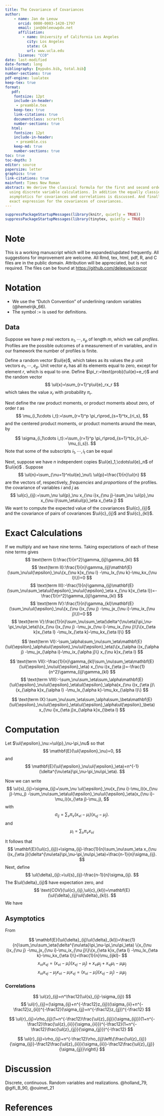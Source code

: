 ```yaml
---
title: The Covariance of Covariances
author: 
    - name: Jan de Leeuw
      orcid: 0000-0003-1420-1797
      email: jan@deleeuwpdx.net
      affiliation: 
        - name: University of California Los Angeles
          city: Los Angeles
          state: CA
          url: www.ucla.edu
      license: "CC0"
date: last-modified
date-format: long
bibliography: [mypubs.bib, total.bib]
number-sections: true
pdf-engine: lualatex
keep-tex: true
format:
   pdf:
    fontsize: 12pt
    include-in-header: 
     - preamble.tex
    keep-tex: true
    link-citations: true
    documentclass: scrartcl
    number-sections: true
   html:
    fontsize: 12pt
    include-in-header: 
     - preamble.css
    keep-md: true
    number-sections: true
toc: true
toc-depth: 3
editor: source
papersize: letter
graphics: true
link-citations: true
mainfont: Times New Roman
abstract: We derive the classical formula for the first and second order moments of covariance 
  using discrete variable calculations. In addition the equally classical first order
  asymptotics for covariances and correlations is discussed. And finally we derive an
  exact expression for the covariances of covariances.
---
```


```r
suppressPackageStartupMessages(library(knitr, quietly = TRUE))
suppressPackageStartupMessages(library(tinytex, quietly = TRUE))
```

# Note {-}

This is a working manuscript which will be expanded/updated
frequently. All suggestions for improvement are welcome. All Rmd, tex,
html, pdf, R, and C files are in the public domain. Attribution will be
appreciated, but is not required. The files can be found at
<https://github.com/deleeuw/covcor> 


# Notation {-}

* We use the "Dutch Convention" of underlining random variables (@hemelrijk_66). 
* The symbol $:=$ is used for definitions.

\sectionbreak

## Data


Suppose we have $p$ real vectors $x_1,\cdots,x_p$ of length $m$, which we call *profiles*. Profiles are the possible outcomes of a measurement of $m$ variables, and in our framework the number of profiles is finite.

Define a random vector $\ul{e}$, which takes as its values the $p$ unit vectors $e_1,\cdots,e_p$. Unit vector $e_r$ has all its elements equal to zero, except for element $r$, which is equal to one. Define $\pi_r:=\text{prob}(\ul{e}=e_r)$ and the random vector
$$
\ul{x}=\sum_{r=1}^p\ul{e}_rx_r
$$
which takes the value $x_r$ with probability $\pi_r$.

Next define the raw product moments, or product moments about zero, of order $t$ as
$$
\mu_{i_1\cdots i_t}:=\sum_{r=1}^p \pi_r\prod_{s=1}^tx_{ri_s},
$$
and the centered product moments, or product moments around the mean, by

$$
\sigma_{i_1\cdots i_t}:=\sum_{r=1}^p \pi_r\prod_{s=1}^t(x_{ri_s}-\mu_{i_s}).
$$
Note that some of the subscripts $i_1,\cdots,i_t$ can be equal

Next, suppose we have $n$ independent copies  $\ul{e}_1,\cdots\ul{e}_n$ of $\ul{e}$ . 
Suppose 
$$
\ul{n}=\sum_{\nu=1}^n\ul{e}_\nu\\
\ul{p}=\frac{1}{n}\ul{n}
$$
are the vectors of, respectively, *frequencies* and *proportions* of the profiles. 
the covariance of variables $i$ and $j$ as
$$
\ul{c}_{ij}:=\sum_\nu \ul{p}_\nu x_{\nu i}x_{\nu j}-\sum_\nu \ul{p}_\nu x_{\nu i}\sum_\eta\ul{p}_\eta x_{\eta j}
$$
We want to compute the expected value of the covariances $\ul{c}_{ij}$ and the covariance of pairs of
covariances $\ul{c}_{ij}$ and $\ul{c}_{kl}$. 

# Exact Calculations

If we multiply \eqref{eq-expd1} and \eqref{eq-expd2} we have nine terms. Taking expectations of each of these nine terms gives
$$
\text{term I}:\frac{1}{n^2}\gamma_{ij}\gamma_{kl}
$$
$$
\text{term II}:\frac{1}{n}\gamma_{ij}\mathbf{E}(\sum_\nu\ul{\epsilon}_\nu\{x_{\nu k}x_{\nu l}
-\mu_lx_{\nu k}-\mu_kx_{\nu l}\})=0
$$
$$
\text{term III}:-\frac{1}{n}\gamma_{ij}\mathbf{E}(\sum_\nu\sum_\eta\ul{\epsilon}_\nu\ul{\epsilon}_\eta x_{\nu k}x_{\eta l})=-\frac{1}{n^2}\gamma_{ij}\gamma_{kl}
$$
$$
\text{term IV}:\frac{1}{n}\gamma_{kl}\mathbf{E}(\sum_\nu\ul{\epsilon}_\nu\{x_{\nu i}x_{\nu j}
-\mu_jx_{\nu i}-\mu_ix_{\nu j}\})=0
$$
$$
\text{term V}:\frac{1}{n}\sum_\nu\sum_\eta(\delta^{\nu\eta}\pi_\nu-\pi_\nu\pi_\eta)\{x_{\nu i}x_{\nu j}
-\mu_jx_{\nu i}-\mu_ix_{\nu j}\}\{x_{\eta k}x_{\eta l}
-\mu_lx_{\eta k}-\mu_kx_{\eta l}\}
$$

$$
\text{term VI}:-\sum_\alpha\sum_\nu\sum_\eta\mathbf{E}(\ul{\epsilon}_\alpha\ul{\epsilon}_\nu\ul{\epsilon}_\eta)\{x_{\alpha i}x_{\alpha j}
-\mu_jx_{\alpha i}-\mu_ix_{\alpha j}\} x_{\nu k}x_{\eta l}
$$

$$
\text{term VII}:-\frac{1}{n}\gamma_{kl}\sum_\nu\sum_\eta\mathbf{E}(\ul{\epsilon}_\nu\ul{\epsilon}_\eta) x_{\nu i}x_{\eta j}=-\frac{1}{n^2}\gamma_{ij}\gamma_{kl}
$$
$$
\text{term VIII}:-\sum_\nu\sum_\eta\sum_\alpha\mathbf{E}(\ul{\epsilon}_\nu\ul{\epsilon}_\eta\ul{\epsilon}_\alpha)x_{\nu i}x_{\eta j}\{x_{\alpha k}x_{\alpha l}
-\mu_lx_{\alpha k}-\mu_kx_{\alpha l}\}
$$

$$
\text{term IX}:\sum_\nu\sum_\eta\sum_\alpha\sum_\beta\mathbf{E}(\ul{\epsilon}_\nu\ul{\epsilon}_\eta\ul{\epsilon}_\alpha\ul{\epsilon}_\beta) x_{\nu i}x_{\eta j}x_{\alpha k}x_{\beta l}
$$

# Computation

Let $\ul{\epsilon}_\nu:=\ul{p}_\nu-\pi_\nu$ so that 
$$
\mathbf{E}(\ul{\epsilon}_\nu)=0,
$$ 
and 
$$
\mathbf{E}(\ul{\epsilon}_\nu\ul{\epsilon}_\eta)=n^{-1}(\delta^{\nu\eta}\pi_\nu-\pi_\nu\pi_\eta).
$$

Now we can write
$$
\ul{s}_{ij}=\sigma_{ij}+\sum_\nu \ul{\epsilon}_\nu(x_{\nu i}-\mu_i)(x_{\nu j}-\mu_j)
-\sum_\nu\sum_\eta\ul{\epsilon}_\nu\ul{\epsilon}_\eta(x_{\nu i}-\mu_i)(x_{\eta j}-\mu_j),
$$
with
$$
\sigma_{ij}=\sum_\nu\pi_\nu(x_{\nu i}-\mu_i)(x_{\nu j}-\mu_j).
$$
and 
$$
\mu_i=\sum_\nu \pi_\nu x_{\nu i}
$$

It follows that
$$
\mathbf{E}(\ul{c}_{ij})=\sigma_{ij}-\frac{1}{n}\sum_\nu\sum_\eta x_{\nu i}x_{\eta j}(\delta^{\nu\eta}\pi_\nu-\pi_\nu\pi_\eta)=\frac{n-1}{n}\sigma_{ij}.
$$
Next, define
$$
\ul{\delta}_{ij}:=\ul{s}_{ij}-\frac{n-1}{n}\sigma_{ij}.
$$
The $\ul{\delta}_{ij}$ have expectation zero, and
$$
\text{COV}(\ul{c}_{ij},\ul{c}_{kl})=\mathbf{E}(\ul{\delta}_{ij}\ul{\delta}_{kl}).
$$
We have
\begin{subequations}
\begin{align}
\ul{\delta}_{ij}&=\frac{1}{n}\gamma_{ij}+\sum_\nu\ul{\epsilon}_\nu(x_{\nu i}-\mu_i)(x_{\eta j}-\mu_j)
-\sum_\nu\sum_\eta\ul{\epsilon}_\nu\ul{\epsilon}_\eta x_{\nu i}x_{\eta j},\label{eq-expd1}\\
\ul{\delta}_{kl}&=\frac{1}{n}\gamma_{kl}+\sum_\nu\ul{\epsilon}_\nu(x_{\nu k}-\mu_k)(x_{\eta l}-\mu_l)
-\sum_\nu\sum_\eta\ul{\epsilon}_\nu\ul{\epsilon}_\eta x_{\nu k}x_{\eta l}.\label{eq-expd2}
\end{align}
\end{subequations}

## Asymptotics

From

$$
\mathbf{E}(\ul{\delta}_{ij}\ul{\delta}_{kl})=\frac{1}{n}\sum_\nu\sum_\eta(\delta^{\nu\eta}\pi_\nu-\pi_\nu\pi_\eta)
\{x_{\nu i}x_{\nu j}
-\mu_jx_{\nu i}-\mu_ix_{\nu j}\}\{x_{\eta k}x_{\eta l}
-\mu_lx_{\eta k}-\mu_kx_{\eta l}\}=\frac{1}{n}\mu_{ijkl}-
$$
$$
x_{\nu i}x_{\nu j}=(x_{\nu i}-\mu_i)(x_{\nu j}-\mu_j)+x_{\nu i}\mu_j+x_{\nu j}\mu_i-\mu_i\mu_j
$$
$$x_{\nu i}x_{\nu j}
-\mu_jx_{\nu i}-\mu_ix_{\nu j}=(x_{\nu i}-\mu_i)(x_{\nu j}-\mu_j)-\mu_i\mu_j
$$
\begin{multline}
\mathbf{E}(\ul{\delta}_{ij}\ul{\delta}_{kl})=\frac{1}{n}\sum_\nu\sum_\eta(\delta^{\nu\eta}\pi_\nu-\pi_\nu\pi_\eta)
\{(x_{\nu i}-\mu_i)(x_{\nu j}-\mu_j)-\mu_i\mu_j\}\{(x_{\eta k}-\mu_k)(x_{\eta l}-\mu_l)-\mu_k\mu_l\}=\\
\sigma_{ijkl}-\mu_k\mu_l\sigma_{ij}-\mu_i\mu_j\sigma_{kl}+\mu_i\mu_j\mu_k\mu_l-(\sigma_{ij}-\mu_i\mu_j)(\sigma_{kl}-\mu_k\mu_l)=\sigma_{ijkl}-\sigma_{ij}\sigma_{kl}
\end{multline}

### Correlations

$$
\ul{z}_{ij}=n^\frac12(\ul{s}_{ij}-\sigma_{ij})
$$
$$
\ul{r}_{ij}=(\sigma_{ij}+n^{-\frac12}z_{ij})(\sigma_{ii}+n^{-\frac12}z_{ii})^{-\frac12}(\sigma_{jj}+n^{-\frac12}z_{jj})^{-\frac12}
$$

$$
\ul{r}_{ij}=\rho_{ij}(1+n^{-\frac12}\frac{\ul{z}_{ij}}{\sigma_{ij}})(1+n^{-\frac12}\frac{\ul{z}_{ii}}{\sigma_{ii}})^{-\frac12}(1+n^{-\frac12}\frac{\ul{z}_{jj}}{\sigma_{jj}})^{-\frac12}
$$

$$
\ul{r}_{ij}=\rho_{ij}+n^{-\frac12}\rho_{ij}\left\{\frac{\ul{z}_{ij}}{\sigma_{ij}}-\frac12\frac{\ul{z}_{ii}}{\sigma_{ii}}-\frac12\frac{\ul{z}_{jj}}{\sigma_{jj}}\right\}
$$

\begin{multline}
n\text{ACOV}(\ul{r}_{ij},\ul{r}_{kl})=\rho_{ij}\rho_{kl}\ \large{\mathbf{E}}\left\{\frac{\ul{z}_{ij}}{\sigma_{ij}}-\frac12\frac{\ul{z}_{ii}}{\sigma_{ii}}-\frac12\frac{\ul{z}_{jj}}{\sigma_{jj}}\right\}\left\{\frac{\ul{z}_{kl}}{\sigma_{kl}}-\frac12\frac{\ul{z}_{kk}}{\sigma_{kk}}-\frac12\frac{\ul{z}_{ll}}{\sigma_{ll}}\right\}=\\
\rho_{ij}\rho_{kl}\left\{\frac{\sigma_{ijkl}-\sigma_{ij}\sigma_{kl}}{\sigma_{ij}\sigma_{kl}}-\frac12\frac{\sigma_{ijkk}-\sigma_{ij}\sigma_{kk}}{\sigma_{ij}\sigma_{kk}}-\frac12\frac{\sigma_{ijll}-\sigma_{ij}\sigma_{ll}}{\sigma_{ij}\sigma_{ll}}\right.+\\
-\frac12\frac{\sigma_{iikl}-\sigma_{ii}\sigma_{kl}}{\sigma_{ii}\sigma_{kl}}+\frac14\frac{\sigma_{iikk}-\sigma_{ii}\sigma_{kk}}{\sigma_{ii}\sigma_{kk}}+\frac14\frac{\sigma_{iill}-\sigma_{ii}\sigma_{ll}}{\sigma_{ii}\sigma_{ll}}+\\
\left.-\frac12\frac{\sigma_{jjkl}-\sigma_{jj}\sigma_{kl}}{\sigma_{jj}\sigma_{kl}}+\frac14\frac{\sigma_{jjkk}-\sigma_{jj}\sigma_{kk}}{\sigma_{jj}\sigma_{kk}}+\frac14\frac{\sigma_{jjll}-\sigma_{jj}\sigma_{ll}}{\sigma_{jj}\sigma_{ll}}\right\}=\\
\rho_{ij}\rho_{kl}\left\{\frac{\sigma_{ijkl}}{\sigma_{ij}\sigma_{kl}}
-\frac12\left(\frac{\sigma_{ijkk}}{\sigma_{ij}\sigma_{kk}}
+\frac{\sigma_{ijll}}{\sigma_{ij}\sigma_{ll}}
+\frac{\sigma_{iikl}}{\sigma_{ii}\sigma_{kl}}
+\frac{\sigma_{jjkl}}{\sigma_{jj}\sigma_{kl}}\right)\right.\\
\left.+\frac14\left(\frac{\sigma_{iikk}}{\sigma_{ii}\sigma_{kk}}
+\frac{\sigma_{iill}}{\sigma_{ii}\sigma_{ll}}+
+\frac{\sigma_{jjkk}}{\sigma_{jj}\sigma_{kk}}+
+\frac{\sigma_{jjll}}{\sigma_{jj}\sigma_{ll}}\right)\right\}
\end{multline}

# Discussion

Discrete, continuous. Random variables and realizations. @holland_79, @gifi_B_90, @ouimet_21

\sectionbreak

# References

